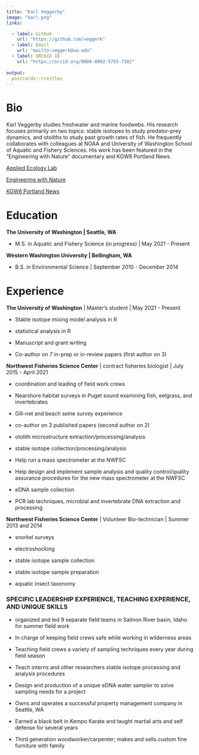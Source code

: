 ```yaml
---
title: "Karl Veggerby"
image: "karl.png"
links:

  - label: GitHub
    url: "https://github.com/veggerk"
  - label: Email
    url: "mailto:veggerk@uw.edu"
  - label: ORCHiD ID
    url: "https://orcid.org/0000-0002-5755-7382" 
   
output:
  postcards::trestles
---
```

 
# Bio


Karl Veggerby studies freshwater and marine foodwebs. His research focuses primarily on two topics: stable isotopes to study predator-prey dynamics, and otoliths to study past growth rates of fish. He frequently collaborates with colleagues at NOAA and University of Washington School of Aquatic and Fishery Sciences. His work has been featured in the "Engineering with Nature" documentary and KGW8 Portland News.

[Applied Ecology Lab](https://depts.washington.edu/appliedecology/)

[Engineering with Nature](https://leapingfrogfilms.com/thorton.html)

[KGW8 Portland News](https://www.kgw.com/article/tech/science/environment/scientists-studying-effect-of-hatchery-raised-salmon-on-wild-salmon/283-dbd813f4-af2c-4d3f-abe1-a050ad0e905e)

<!-- [photo album of select woodworking projects](https://photos.app.goo.gl/WZEvAhpMjepRbv6c6) -->

# Education

**The University of Washington | Seattle, WA**

  * M.S. in Aquatic and Fishery Science (in progress) | May 2021 - Present

**Western Washington University | Bellingham, WA**

 * B.S. in Environmental Science | September 2010 - December 2014



# Experience

**The University of Washington** | Master's student | May 2021 - Present

  *	Stable isotope mixing model analysis in R
  
  *	statistical analysis in R
  
  *	Manuscript and grant writing
  
  *	Co-author on 7 in-prep or in-review papers (first author on 3)


**Northwest Fisheries Science Center** | contract fisheries biologist | July 2015 - April 2021

  *	coordination and leading of field work crews
  
  * Nearshore habitat surveys in Puget sound examining fish, eelgrass, and invertebrates
  
  *	Gill-net and beach seine survey experience
  
  *	co-author on 3 published papers (second author on 2)
  
  *	otolith microstructure extraction/processing/analysis
  
  *	stable isotope collection/processing/analysis 
  
  *	Help run a mass spectrometer at the NWFSC
  
  *	Help design and implement sample analysis and quality control/quality assurance procedures for the     new mass spectrometer at the NWFSC
  
  *	eDNA sample collection
  
  *	PCR lab techniques, microbial and invertebrate DNA extraction and processing


**Northwest Fisheries Science Center** | Volunteer Bio-technician | Summer 2013 and 2014

  *	snorkel surveys
  
  *	electroshocking
  
  *	stable isotope sample collection
  
  *	stable isotope sample preparation
  
  *	aquatic insect taxonomy


### SPECIFIC LEADERSHIP EXPERIENCE, TEACHING EXPERIENCE, AND UNIQUE SKILLS

  *	organized and led 9 separate field teams in Salmon River basin, Idaho for summer field work
  
  *	In charge of keeping field crews safe while working in wilderness areas
  
  *	Teaching field crews a variety of sampling techniques every year during field season
  
  *	Teach interns and other researchers stable isotope processing and analysis procedures
  
  *	Design and production of a unique eDNA water sampler to solve sampling needs for a project
  
  *	Owns and operates a successful property management company in Seattle, WA
  
  *	Earned a black belt in Kempo Karate and taught martial arts and self defense for several years
  
  *	Third generation woodworker/carpenter; makes and sells custom fine furniture with family 

